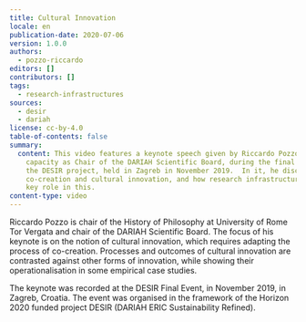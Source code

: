 ```yaml
---
title: Cultural Innovation
locale: en
publication-date: 2020-07-06
version: 1.0.0
authors:
  - pozzo-riccardo
editors: []
contributors: []
tags:
  - research-infrastructures
sources:
  - desir
  - dariah
license: cc-by-4.0
table-of-contents: false
summary:
  content: This video features a keynote speech given by Riccardo Pozzo, in his
    capacity as Chair of the DARIAH Scientific Board, during the final event for
    the DESIR project, held in Zagreb in November 2019.  In it, he discusses
    co-creation and cultural innovation, and how research infrastructures play a
    key role in this.
content-type: video
---
```

Riccardo Pozzo is chair of the History of Philosophy at University of Rome Tor Vergata and chair of the DARIAH Scientific Board. The focus of his keynote is on the notion of cultural innovation, which requires adapting the process of co-creation. Processes and outcomes of cultural innovation are contrasted against other forms of innovation, while showing their operationalisation in some empirical case studies.

The keynote was recorded at the DESIR Final Event, in November 2019, in Zagreb, Croatia. The event was organised in the framework of the Horizon 2020 funded project DESIR (DARIAH ERIC Sustainability Refined).

<VideoCard title="DH in Practice" subtitle="Cultural Innovation - Riccardo Pozzo at the DESIR Final Event 2019" id="8M-xhOwydgE" image="images/riccardo-pozzo-image-vidcard.png" />
